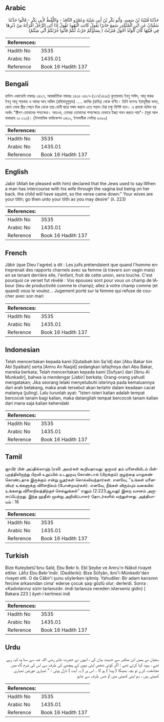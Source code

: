 ## Arabic


<div dir="rtl" lang="ar" style={{fontSize:'larger',backgroundColor:'#f8f9fa',padding:20}}>
حَدَّثَنَا قُتَيْبَةُ بْنُ سَعِيدٍ، وَأَبُو بَكْرِ بْنُ أَبِي شَيْبَةَ وَعَمْرٌو النَّاقِدُ - وَاللَّفْظُ لأَبِي بَكْرٍ - قَالُوا حَدَّثَنَا سُفْيَانُ عَنِ ابْنِ الْمُنْكَدِرِ سَمِعَ جَابرًا يَقُولُ كَانَتِ الْيَهُودُ تَقُولُ إِذَا أَتَى الرَّجُلُ امْرَأَتَهُ مِنْ دُبُرِهَا فِي قُبُلِهَا كَانَ الْوَلَدُ أَحْوَلَ فَنَزَلَتْ ‏(‏ نِسَاؤُكُمْ حَرْثٌ لَكُمْ فَأْتُوا حَرْثَكُمْ أَنَّى شِئْتُمْ‏)‏
</div>
<div style={{backgroundColor:'#f8f9fa',padding:20, marginBottom: 10}}><table> <thead> <tr> <th>References:</th> <th></th> </tr> </thead> <tbody><tr><td>Hadith No</td><td>3535</td></tr><tr><td>Arabic No</td><td>1435.01</td></tr><tr><td>Reference</td><td>Book 16 Hadith 137</td></tr></tbody></table></div>

## Bengali


<div dir="ltr" lang="bn" style={{fontSize:'larger',backgroundColor:'#f8f9fa',padding:20}}>
হাদিস একাডেমি নাম্বারঃ ৩৪২৭, আন্তর্জাতিক নাম্বারঃ ১৪৩৫ ৩৪২৭-(১১৭/১৪৩৫) কুতায়বাহ ইবনু সাঈদ, আবূ বাকর ইবনু আবূ শায়বাহ ও আমর আন্ নাকিদ (রহিমাহুমুল্লাহ) ..... জাবির (রাযিঃ) থেকে বর্ণিত। তিনি বলেনঃ ইয়াহুদীরা বলত, কোন লোক স্ত্রীর পেছন দিক থেকে তার যোনী দ্বারে সঙ্গম করলে এতে সন্তান টেরা চক্ষু বিশিষ্ট হবে। এ প্রসঙ্গে নাযিল হয় অর্থাৎ "স্ত্রীগণ তোমাদের শস্যক্ষেত্র। অতএব, তোমরা তোমাদের শস্যক্ষেত্রে যেভাবে ইচ্ছা গমন করতে পার"- (সূরা আল বাকারাহ ২ঃ ২২৩)। (ইসলামিক ফাউন্ডেশন ৩৪০০, ইসলামীক সেন্টার ৩৩৯৯)
</div>
<div style={{backgroundColor:'#f8f9fa',padding:20, marginBottom: 10}}><table> <thead> <tr> <th>References:</th> <th></th> </tr> </thead> <tbody><tr><td>Hadith No</td><td>3535</td></tr><tr><td>Arabic No</td><td>1435.01</td></tr><tr><td>Reference</td><td>Book 16 Hadith 137</td></tr></tbody></table></div>

## English


<div dir="ltr" lang="en" style={{fontSize:'larger',backgroundColor:'#f8f9fa',padding:20}}>
Jabir (Allah be pleased with him) declared that the Jews used to say:When a man has intercourse with his wife through the vagina but being on her back. the child will have squint, so the verse came down:" Your wives are your tilth; go then unto your tilth as you may desire" (ii. 223)
</div>
<div style={{backgroundColor:'#f8f9fa',padding:20, marginBottom: 10}}><table> <thead> <tr> <th>References:</th> <th></th> </tr> </thead> <tbody><tr><td>Hadith No</td><td>3535</td></tr><tr><td>Arabic No</td><td>1435.01</td></tr><tr><td>Reference</td><td>Book 16 Hadith 137</td></tr></tbody></table></div>

## French


<div dir="ltr" lang="fr" style={{fontSize:'larger',backgroundColor:'#f8f9fa',padding:20}}>
Jâbir (que Dieu l'agrée) a dit : Les juifs prétendaient que quand l'homme entreprenait des rapports charnels avec sa femme (à travers son vagin mais) en se tenant derrière elle, l'enfant, fruit de cette union, sera louche. C'est pourquoi ce verset fut révélé : Vos épouses sont pour vous un champ de lAbour (lieu de productivité comme le champ); allez à votre champ comme (et quand) vous le voulez... Jugement porté sur la femme qui refuse de coucher avec son mari
</div>
<div style={{backgroundColor:'#f8f9fa',padding:20, marginBottom: 10}}><table> <thead> <tr> <th>References:</th> <th></th> </tr> </thead> <tbody><tr><td>Hadith No</td><td>3535</td></tr><tr><td>Arabic No</td><td>1435.01</td></tr><tr><td>Reference</td><td>Book 16 Hadith 137</td></tr></tbody></table></div>

## Indonesian


<div dir="ltr" lang="id" style={{fontSize:'larger',backgroundColor:'#f8f9fa',padding:20}}>
Telah menceritakan kepada kami [Qutaibah bin Sa'id] dan [Abu Bakar bin Abi Syaibah] serta [Amru An Naqid] sedangkan lafazhnya dari Abu Bakar, mereka berkata; Telah menceritakan kepada kami [Sufyan] dari [Ibnu Al Munkadir], bahwa ia mendengar [Jabir] berkata; Orang-orang yahudi mengatakan; Jika seorang lelaki menyetubuhi isterinya pada kemaluannya dari arah belakang, maka anak tersebut akan terlahir dalam keadaan cacat matanya (juling). Lalu turunlah ayat: "Isteri-isteri kalian adalah tempat bercocok tanam bagi kalian, maka datangilah tempat bercocok tanam kalian dari mana saja kalian kehendaki
</div>
<div style={{backgroundColor:'#f8f9fa',padding:20, marginBottom: 10}}><table> <thead> <tr> <th>References:</th> <th></th> </tr> </thead> <tbody><tr><td>Hadith No</td><td>3535</td></tr><tr><td>Arabic No</td><td>1435.01</td></tr><tr><td>Reference</td><td>Book 16 Hadith 137</td></tr></tbody></table></div>

## Tamil


<div dir="ltr" lang="ta" style={{fontSize:'larger',backgroundColor:'#f8f9fa',padding:20}}>
ஜாபிர் பின் அப்தில்லாஹ் (ரலி) அவர்கள் கூறியதாவது: ஒருவர் தம் மனைவியிடம் பின்புறத்திலிருந்து பிறவி உறுப்பில் உடலுறவு கொண்டால் (பிறக்கும்) குழந்தை மாறுகண் கொண்டதாக இருக்கும் என்று யூதர்கள் சொல்லிவந்தார்கள். எனவே, "உங்கள் மனைவியர் உங்களுக்கு விளைநிலம் (போன்றவர்கள்). எனவே, நீங்கள் விரும்பும் வகையில் உங்களது விளைநிலத்திற்குச் செல்லுங்கள்" எனும் (2:223ஆவது) இறை வசனம் அருளப்பெற்றது. இந்த ஹதீஸ் மூன்று அறிவிப்பாளர் தொடர்களில் வந்துள்ளது. அத்தியாயம் : 16
</div>
<div style={{backgroundColor:'#f8f9fa',padding:20, marginBottom: 10}}><table> <thead> <tr> <th>References:</th> <th></th> </tr> </thead> <tbody><tr><td>Hadith No</td><td>3535</td></tr><tr><td>Arabic No</td><td>1435.01</td></tr><tr><td>Reference</td><td>Book 16 Hadith 137</td></tr></tbody></table></div>

## Turkish


<div dir="ltr" lang="tr" style={{fontSize:'larger',backgroundColor:'#f8f9fa',padding:20}}>
Bize Kuteybetü'bnu Saîd, Ebu Bekr b. Ebî Şeybe ve Amru'n-Nâkıd rivayet ettiler. Lâfız Ebu Bekr'indir. (Dedilerki): Bize Süfyân, ibni'l-Münkedir'den rivayet etti. O da Câbir'i şunu söylerken işitmiş: Yahudiler: Bir adam karısının fercine arkasından cima' ederse çocuk şaşı gözlü olur; derlerdi. Sonra : «Kadınlarınız sizin tarlanızdır. imdi tarlanıza nereden isterseniz gidin) [ Bakara 223 ] âyet-i kerîmesi indi
</div>
<div style={{backgroundColor:'#f8f9fa',padding:20, marginBottom: 10}}><table> <thead> <tr> <th>References:</th> <th></th> </tr> </thead> <tbody><tr><td>Hadith No</td><td>3535</td></tr><tr><td>Arabic No</td><td>1435.01</td></tr><tr><td>Reference</td><td>Book 16 Hadith 137</td></tr></tbody></table></div>

## Urdu


<div dir="rtl" lang="ur" style={{fontSize:'larger',backgroundColor:'#f8f9fa',padding:20}}>
سفیان نے ہمیں ابن منکدر سے حدیث بیان کی ، انہوں نے حضرت جابر رضی اللہ عنہ سے سنا وہ کہہ رہے تھے ، یہود کہا کرتے تھے : اگر کوئی شخص اپنی بیوی کے پیچھے کی طرف سے اس کی شرم گاہ میں مجامعت کرے تو بچہ بھینگا ( پیدا ) ہو گا ۔ اس پر ( یہ آیت ) نازل ہوئی : " تمہاری عورتیں تمہاری کھیتی ہیں ، سو اپنی کھیتی میں آؤ جس طرف سے چاہو
</div>
<div style={{backgroundColor:'#f8f9fa',padding:20, marginBottom: 10}}><table> <thead> <tr> <th>References:</th> <th></th> </tr> </thead> <tbody><tr><td>Hadith No</td><td>3535</td></tr><tr><td>Arabic No</td><td>1435.01</td></tr><tr><td>Reference</td><td>Book 16 Hadith 137</td></tr></tbody></table></div>